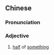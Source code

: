 {{also|半个}}
==Chinese==
{{zh-forms|s=半个}}

===Pronunciation===
{{zh-pron
|m=bàn ge
|c=bun3 go3
|h=pfs=pan-ke
|cat=a
}}

===Adjective===
{{zh-adj}}

# [[half]] of [[something]]